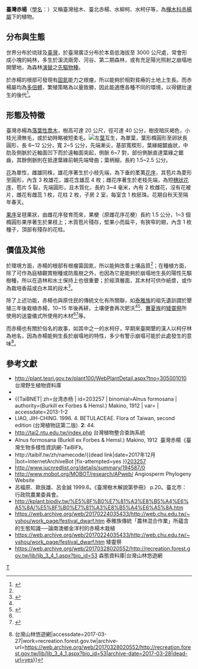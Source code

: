 {{Speciesbox 
| taxon = Alnus formosana
| image =Tree shape.jpg
| status = LC
| status_system = IUCN3.1
| authority =  Makino, 1912
|synonym="Alnus japonica" var. "formosana" (Burkill) Callier
"Alnus maritima" var. "formosana" Burkill
| phylum=[[被子植物門|被子植物門]] Angiospermae}}
'''臺灣赤楊'''（[[學名_(植物)|學名]]：{{lang|la|''Alnus formosana''}}）又稱臺灣榿木、臺北赤楊、水柳柯、水柯仔等，為[[樺木科|樺木科]][[赤杨属|赤楊屬]]下的植物。

== 分布與生態 ==
世界分布於琉球及[[台灣島|臺灣]]，於臺灣廣泛分布於本島低海拔至 3000 公尺處，常會形成小塊的純林，多生於溪流兩旁、河谷、第二期森林，或有充足陽光照射之崩塌地開墾地，為森林[[演替|演替]]之[[先锋物种|先驅物種]]。

於赤楊的根部可發現有[[固氮|固氮]]能力之根瘤，所以能夠於相對貧瘠的土地上生長。而赤楊屬均為[[多倍體|多倍體]]，繁殖策略為以量致勝，因此能適應各種不同的環境，以得健壯速生的後代<ref name=":0">{{Cite book|title=臺灣樹木解說第參冊|last=|first=|publisher=行政院農業委員會|year=1999|isbn=|location=臺北市|pages=20}}</ref>。

== 形態及特徵 ==
臺灣赤楊為[[落葉植物|落葉性喬木]]，樹高可達 20 公尺，徑可達 40 公分，樹皮暗灰褐色，小枝光滑無毛，或於幼時略被短柔毛。[[File:Infructescence.jpg|左]][[葉|葉]]互生，為單葉，葉形橢圓形至卵狀長圓形，長 6~12 公分，寬 2~5 公分，先端漸尖，基部寬楔形，葉緣細鋸齒狀，中肋及側脈於近軸面凹下而於遠軸面突起，側脈 6~7 對，部份側脈直達葉緣之鋸齒，其餘側脈則在抵達葉緣前朝先端彎曲；葉柄細，長約 1.5~2.5 公分。

[[花|花]]為單性，雌雄同株，雄花序著生於小枝先端，為下垂的葇荑[[花序|花序]]，其苞片為菱形至圓形，內含 3 枚雄花，雄花含雄蕊 4 枚；雌花序著生於老枝先端，為短[[穗狀花序|穗狀花序]]，苞片 5 裂，先端圓形，且木質化，長約 3~4 毫米，內有 2 枚雌花，沒有花被片，雌花有雌蕊 1 枚，花柱 2 枚，子房 2 室，每室含 1 枚胚珠。花期自秋天至隔年春天。

[[果实|果序]]呈毬果狀，由雌花序發育而來，果梗（原雌花序花梗）長約 1.5 公分，1~3 個橢圓形果序著生於果枝上；木質苞片殘存，堅果小而扁平，有狹窄的翅，內含 1 枚種子，頂部有殘存的花柱。

== 價值及其他 ==
於環境方面，赤楊的根部有根瘤菌固氮，所以能夠改善土壤品質<ref name=":0" />；在種植方面，除了可作為庭植觀賞樹種或防風樹之外，也因為它是能夠於崩塌地生長的陽性先驅樹種，所以在造林和水土保持上也很重要；於經濟層面，其木材可供作紙漿，或作為栽培香菇或白木耳的段木<ref>{{Cite web|url=http://kplant.biodiv.tw/%E5%8F%B0%E7%81%A3%E8%B5%A4%E6%A5%8A/%E5%8F%B0%E7%81%A3%E8%B5%A4%E6%A5%8A.htm|title=台灣赤楊|accessdate=2017-03-27|work=kplant.biodiv.tw|archive-date=2020-08-07|archive-url=https://web.archive.org/web/20200807135910/http://kplant.biodiv.tw/%E5%8F%B0%E7%81%A3%E8%B5%A4%E6%A5%8A/%E5%8F%B0%E7%81%A3%E8%B5%A4%E6%A5%8A.htm|dead-url=no}}</ref>。

除了上述功能，赤楊也與原住民的傳統文化有所關聯，如[[泰雅族|泰雅族]]的祖先遺訓謂於墾殖三年後栽植赤楊，10~15 年後再耕，土壤便會再次肥沃<ref name=":0" /><ref>{{Cite web|url=http://www.coa.gov.tw/ws.php?id=20153|title=泰雅族傳統「農林混合作業」所蘊含的生態知識──論南澳鄉金洋村的赤楊木栽植(農委會)|accessdate=2017-03-27|last=COA|work=www.coa.gov.tw|archive-url=https://web.archive.org/web/20170328020144/http://www.coa.gov.tw/ws.php?id=20153|archive-date=2017-03-28|dead-url=yes}}</ref>、[[賽夏族|賽夏族]]的[[巴斯達隘|矮靈祭]]所使用的送靈儀式所使用的木材<ref name=":0" /><ref>{{Cite web|url=http://web.chu.edu.tw/~yshou/work_page/festival_dwarf.htm|title=矮靈祭|accessdate=2017-03-27|work=web.chu.edu.tw|archive-url=https://web.archive.org/web/20170224035433/http://web.chu.edu.tw/~yshou/work_page/festival_dwarf.htm|archive-date=2017-02-24|dead-url=yes}}</ref>等。

而赤楊也有關於俗名的故事，如其中之一的水柯仔，早期來臺開墾的漢人以柯仔林為地名，因為赤楊能夠生長於崩塌地的特性，多少有警示崩塌可能於此處發生的意味<ref>{{Cite web|url=http://recreation.forest.gov.tw/lib/lib_3_4_1.aspx?bio_id=53|title=森態資料庫介紹 {{!}} 台灣山林悠遊網|accessdate=2017-03-27|work=recreation.forest.gov.tw|archive-url=https://web.archive.org/web/20170328020552/http://recreation.forest.gov.tw/lib/lib_3_4_1.aspx?bio_id=53|archive-date=2017-03-28|dead-url=yes}}</ref>。

== 參考文獻 ==
<div class="references-small">
* http://plant.tesri.gov.tw/plant100/WebPlantDetail.aspx?tno=305001010 {{Wayback|url=http://plant.tesri.gov.tw/plant100/WebPlantDetail.aspx?tno=305001010 |date=20190606015947 }} 台灣野生植物資料庫
* {{cite web| url =http://www.bioinfo.cn/db05/KmzwSpecies.php?action=view&id=2218| title =台湾桤木| work =《中国高等植物数据库全库》| publisher =中国科学院微生物研究所| author =昆明植物研究所| accessdate =2009-02-23| deadurl =yes| archiveurl =https://web.archive.org/web/20160305021034/http://www.bioinfo.cn/db05/KmzwSpecies.php?action=view&id=2218| archivedate =2016-03-05}}
*<nowiki> {{TaiBNET| zh=台湾赤杨 | id=203257 | binomial=Alnus formosana | authority=(Burkill ex Forbes </nowiki>& Hemsl.) Makino, 1912 | var= | accessdate=2013-1-2
* LIAO, JIH-CHING. 1996. 4. BETULACEAE. Flora of Taiwan, second edition (台灣植物誌第二版). '''2''': 44. 
* http://tai2.ntu.edu.tw/index.php {{Wayback|url=http://tai2.ntu.edu.tw/index.php |date=20190701101551 }} 台灣植物整合查詢系統
* Alnus formosana (Burkill ex Forbes & Hemsl.) Makino, 1912  臺灣赤楊《臺灣生物多樣性資訊網-TaiBIF》。
* <nowiki>http://taibif.tw/zh/namecode/{{dead link|date=2017年12月 |bot=InternetArchiveBot |fix-attempted=yes }}</nowiki>[http://taibif.tw/zh/namecode/203257 203257] {{Wayback|url=http://taibif.tw/zh/namecode/203257 |date=20170328022248 }}
* http://www.iucnredlist.org/details/summary/194587/0
* http://www.mobot.org/MOBOT/research/APweb/{{Wayback|url=http://www.mobot.org/MOBOT/research/APweb/ |date=20110603230449 }} Angiosperm Phylogeny Website
* 呂福原、歐辰雄、呂金誠 1999.6。《臺灣樹木解說第參冊》 p.20。臺北市：行政院農業委員會。
* http://kplant.biodiv.tw/%E5%8F%B0%E7%81%A3%E8%B5%A4%E6%A5%8A/%E5%8F%B0%E7%81%A3%E8%B5%A4%E6%A5%8A.htm {{Wayback|url=http://kplant.biodiv.tw/%E5%8F%B0%E7%81%A3%E8%B5%A4%E6%A5%8A/%E5%8F%B0%E7%81%A3%E8%B5%A4%E6%A5%8A.htm |date=20200807135910 }}
* https://web.archive.org/web/20170224035433/http://web.chu.edu.tw/~yshou/work_page/festival_dwarf.htm 泰雅族傳統「農林混合作業」所蘊含的生態知識──論南澳鄉金洋村的赤楊木栽植
* https://web.archive.org/web/20170224035433/http://web.chu.edu.tw/~yshou/work_page/festival_dwarf.htm 矮靈祭
* https://web.archive.org/web/20170328020552/http://recreation.forest.gov.tw/lib/lib_3_4_1.aspx?bio_id=53  森態資料庫|台灣山林悠遊網
</div>
{{Taxonbar|from=Q3926595}}

{{DEFAULTSORT:Alnus formosana}}
[[Category:桤木属|T]]